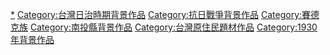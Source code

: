 

[[Category:霧社事件|*]]
[[Category:台灣日治時期背景作品|Category:台灣日治時期背景作品]]
[[Category:抗日戰爭背景作品|Category:抗日戰爭背景作品]]
[[Category:賽德克族|Category:賽德克族]]
[[Category:南投縣背景作品‎|Category:南投縣背景作品‎]]
[[Category:台灣原住民題材作品|Category:台灣原住民題材作品]]
[[Category:1930年背景作品|Category:1930年背景作品]]